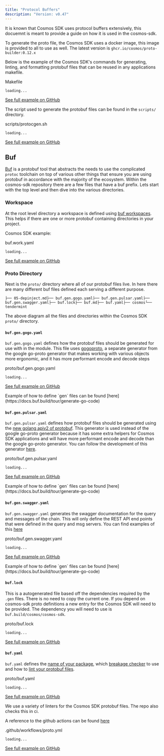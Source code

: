 ```yaml
---
title: "Protocol Buffers"
description: "Version: v0.47"
---
```


It is known that Cosmos SDK uses protocol buffers extensively, this docuemnt is meant to provide a guide on how it is used in the cosmos-sdk.

To generate the proto file, the Cosmos SDK uses a docker image, this image is provided to all to use as well. The latest version is `ghcr.io/cosmos/proto-builder:0.12.x`

Below is the example of the Cosmos SDK's commands for generating, linting, and formatting protobuf files that can be reused in any applications makefile.

Makefile

```
loading...
```

[See full example on GitHub](https://github.com/cosmos/cosmos-sdk/blob/v0.47.0-rc1/Makefile#L411-L432)

The script used to generate the protobuf files can be found in the `scripts/` directory.

scripts/protocgen.sh

```
loading...
```

[See full example on GitHub](https://github.com/cosmos/cosmos-sdk/blob/v0.47.0-rc1/scripts/protocgen.sh#L1-L37)

## Buf[​](#buf "Direct link to Buf")

[Buf](https://buf.build) is a protobuf tool that abstracts the needs to use the complicated `protoc` toolchain on top of various other things that ensure you are using protobuf in accordance with the majority of the ecosystem. Within the cosmos-sdk repository there are a few files that have a buf prefix. Lets start with the top level and then dive into the various directories.

### Workspace[​](#workspace "Direct link to Workspace")

At the root level directory a workspace is defined using [buf workspaces](https://docs.buf.build/configuration/v1/buf-work-yaml). This helps if there are one or more protobuf containing directories in your project.

Cosmos SDK example:

buf.work.yaml

```
loading...
```

[See full example on GitHub](https://github.com/cosmos/cosmos-sdk/blob/main/buf.work.yaml#L6-L9)

### Proto Directory[​](#proto-directory "Direct link to Proto Directory")

Next is the `proto/` directory where all of our protobuf files live. In here there are many different buf files defined each serving a different purpose.

```
├── 05-depinject.md├── buf.gen.gogo.yaml├── buf.gen.pulsar.yaml├── buf.gen.swagger.yaml├── buf.lock├── buf.md├── buf.yaml├── cosmos└── tendermint
```

The above diagram all the files and directories within the Cosmos SDK `proto/` directory.

#### `buf.gen.gogo.yaml`[​](#bufgengogoyaml "Direct link to bufgengogoyaml")

`buf.gen.gogo.yaml` defines how the protobuf files should be generated for use with in the module. This file uses [gogoproto](https://github.com/gogo/protobuf), a separate generator from the google go-proto generator that makes working with various objects more ergonomic, and it has more performant encode and decode steps

proto/buf.gen.gogo.yaml

```
loading...
```

[See full example on GitHub](https://github.com/cosmos/cosmos-sdk/blob/main/proto/buf.gen.gogo.yaml#L1-L9)

<Check>
  Example of how to define `gen` files can be found [here](https://docs.buf.build/tour/generate-go-code)
</Check>

#### `buf.gen.pulsar.yaml`[​](#bufgenpulsaryaml "Direct link to bufgenpulsaryaml")

`buf.gen.pulsar.yaml` defines how protobuf files should be generated using the [new golang apiv2 of protobuf](https://go.dev/blog/protobuf-apiv2). This generator is used instead of the google go-proto generator because it has some extra helpers for Cosmos SDK applications and will have more performant encode and decode than the google go-proto generator. You can follow the development of this generator [here](https://github.com/cosmos/cosmos-proto).

proto/buf.gen.pulsar.yaml

```
loading...
```

[See full example on GitHub](https://github.com/cosmos/cosmos-sdk/blob/main/proto/buf.gen.pulsar.yaml#L1-L18)

<Check>
  Example of how to define `gen` files can be found [here](https://docs.buf.build/tour/generate-go-code)
</Check>

#### `buf.gen.swagger.yaml`[​](#bufgenswaggeryaml "Direct link to bufgenswaggeryaml")

`buf.gen.swagger.yaml` generates the swagger documentation for the query and messages of the chain. This will only define the REST API end points that were defined in the query and msg servers. You can find examples of this [here](https://github.com/cosmos/cosmos-sdk/blob/main/proto/cosmos/bank/v1beta1/query.proto#L19)

proto/buf.gen.swagger.yaml

```
loading...
```

[See full example on GitHub](https://github.com/cosmos/cosmos-sdk/blob/main/proto/buf.gen.swagger.yaml#L1-L6)

<Check>
  Example of how to define `gen` files can be found [here](https://docs.buf.build/tour/generate-go-code)
</Check>

#### `buf.lock`[​](#buflock "Direct link to buflock")

This is a autogenerated file based off the dependencies required by the `.gen` files. There is no need to copy the current one. If you depend on cosmos-sdk proto definitions a new entry for the Cosmos SDK will need to be provided. The dependency you will need to use is `buf.build/cosmos/cosmos-sdk`.

proto/buf.lock

```
loading...
```

[See full example on GitHub](https://github.com/cosmos/cosmos-sdk/blob/main/proto/buf.lock#L1-L16)

#### `buf.yaml`[​](#bufyaml "Direct link to bufyaml")

`buf.yaml` defines the [name of your package](https://github.com/cosmos/cosmos-sdk/blob/main/proto/buf.yaml#L3), which [breakage checker](https://docs.buf.build/tour/detect-breaking-changes) to use and how to [lint your protobuf files](https://docs.buf.build/tour/lint-your-api).

proto/buf.yaml

```
loading...
```

[See full example on GitHub](https://github.com/cosmos/cosmos-sdk/blob/main/proto/buf.yaml#L1-L24)

We use a variety of linters for the Cosmos SDK protobuf files. The repo also checks this in ci.

A reference to the github actions can be found [here](https://github.com/cosmos/cosmos-sdk/blob/main/.github/workflows/proto.yml#L1-L32)

.github/workflows/proto.yml

```
loading...
```

[See full example on GitHub](https://github.com/cosmos/cosmos-sdk/blob/main/.github/workflows/proto.yml#L1-L32)
